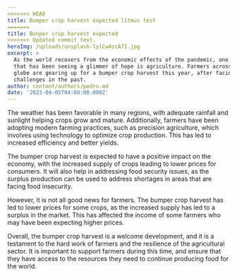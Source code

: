 ```yaml
---
<<<<<<< HEAD
title: Bumper crop harvest expected litmus test
=======
title: Bunper crop harvest expected
>>>>>>> Updated commit text.
heroImg: /uploads/unsplash-lylCw4zcA7I.jpg
excerpt: >
  As the world recovers from the economic effects of the pandemic, one sector
  that has been seeing a glimmer of hope is agriculture. Farmers across the
  globe are gearing up for a bumper crop harvest this year, after facing several
  challenges in the past.
author: content/authors/pedro.md
date: '2023-04-05T04:00:00.000Z'
---
```


The weather has been favorable in many regions, with adequate rainfall and sunlight helping crops grow and mature. Additionally, farmers have been adopting modern farming practices, such as precision agriculture, which involves using technology to optimize crop production. This has led to increased efficiency and better yields.

The bumper crop harvest is expected to have a positive impact on the economy, with the increased supply of crops leading to lower prices for consumers. It will also help in addressing food security issues, as the surplus production can be used to address shortages in areas that are facing food insecurity.

However, it is not all good news for farmers. The bumper crop harvest has led to lower prices for some crops, as the increased supply has led to a surplus in the market. This has affected the income of some farmers who may have been expecting higher prices.

Overall, the bumper crop harvest is a welcome development, and it is a testament to the hard work of farmers and the resilience of the agricultural sector. It is important to support farmers during this time, and ensure that they have access to the resources they need to continue producing food for the world.
